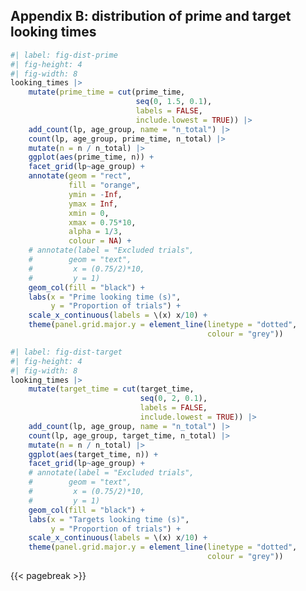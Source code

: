 
## Appendix B: distribution of prime and target looking times

```r
#| label: fig-dist-prime
#| fig-height: 4
#| fig-width: 8
looking_times |> 
	mutate(prime_time = cut(prime_time, 
							seq(0, 1.5, 0.1),
							labels = FALSE,
							include.lowest = TRUE)) |> 
	add_count(lp, age_group, name = "n_total") |> 
	count(lp, age_group, prime_time, n_total) |> 
	mutate(n = n / n_total) |> 
	ggplot(aes(prime_time, n)) +
	facet_grid(lp~age_group) +
	annotate(geom = "rect",
			 fill = "orange",
			 ymin = -Inf,
			 ymax = Inf,
			 xmin = 0,
			 xmax = 0.75*10,
			 alpha = 1/3,
			 colour = NA) +
	# annotate(label = "Excluded trials",
	# 		 geom = "text",
	# 		  x = (0.75/2)*10,
	# 		  y = 1)
	geom_col(fill = "black") +
	labs(x = "Prime looking time (s)",
		 y = "Proportion of trials") +
	scale_x_continuous(labels = \(x) x/10) +
	theme(panel.grid.major.y = element_line(linetype = "dotted",
											colour = "grey"))
```

```r
#| label: fig-dist-target
#| fig-height: 4
#| fig-width: 8
looking_times |> 
	mutate(target_time = cut(target_time, 
							 seq(0, 2, 0.1),
							 labels = FALSE,
							 include.lowest = TRUE)) |> 
	add_count(lp, age_group, name = "n_total") |> 
	count(lp, age_group, target_time, n_total) |> 
	mutate(n = n / n_total) |> 
	ggplot(aes(target_time, n)) +
	facet_grid(lp~age_group) +
	# annotate(label = "Excluded trials",
	# 		 geom = "text",
	# 		  x = (0.75/2)*10,
	# 		  y = 1)
	geom_col(fill = "black") +
	labs(x = "Targets looking time (s)",
		 y = "Proportion of trials") +
	scale_x_continuous(labels = \(x) x/10) +
	theme(panel.grid.major.y = element_line(linetype = "dotted",
											colour = "grey"))
```

{{< pagebreak >}}

